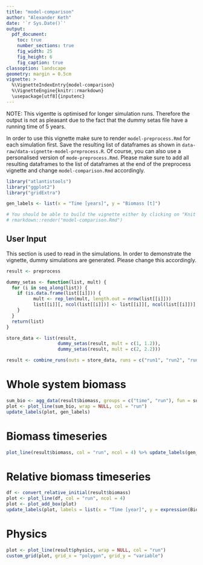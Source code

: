 ```yaml
---
title: "model-comparison"
author: "Alexander Keth"
date: '`r Sys.Date()`'
output: 
  pdf_document:
    toc: true
    number_sections: true
    fig_width: 25
    fig_height: 6
    fig_caption: true
classoption: landscape
geometry: margin = 0.5cm
vignette: >
  %\VignetteIndexEntry{model-comparison}
  %\VignetteEngine{knitr::rmarkdown}
  \usepackage[utf8]{inputenc}
---
```


\newpage

NOTE: This vigentte is optimised for longer simulation runs. Therefore the output is not as pleasant
due to the fact that the dummy setas file have a running time of 5 years.

In order to use this vignette make sure to render `model-preprocess.Rmd` for each simulation first. Save the resulting
list of dataframes as shown in `data-raw/data-vignette-model-preprocess.R`. Of course,  you can also use 
a personalised version of `mode-preprocess.Rmd`. Please make sure to add all resulting dataframes
to the list of dataframes at the end of the preprocess vignette and change `model-comparison.Rmd` accordingly.

```r
library("atlantistools")
library("ggplot2")
library("gridExtra")

gen_labels <- list(x = "Time [years]", y = "Biomass [t]")

# You should be able to build the vignette either by clicking on "Knit PDF" in RStudio or with
# rmarkdown::render("model-comparison.Rmd")
```

## User Input
This section is used to read in the simulations. In order to demonstrate the vignette, 
dummy simulations are generated. Please change this accordingly.

```r
result <- preprocess

dummy_setas <- function(list, mult) {
  for (i in seq_along(list)) {
    if (is.data.frame(list[[i]])) {
          mult <- rep_len(mult, length.out = nrow(list[[i]]))
          list[[i]][, ncol(list[[i]])] <- list[[i]][, ncol(list[[i]])] * mult
    }
  }
  return(list)
}

store_data <- list(result, 
                   dummy_setas(result, mult = c(1, 1.2)),
                   dummy_setas(result, mult = c(2, 2.2)))

result <- combine_runs(outs = store_data, runs = c("run1", "run2", "run3"))
```

\newpage

# Whole system biomass
```r
sum_bio <- agg_data(result$biomass, groups = c("time", "run"), fun = sum)
plot <- plot_line(sum_bio, wrap = NULL, col = "run")
update_labels(plot, gen_labels)
```

\newpage

# Biomass timeseries
```r
plot_line(result$biomass, col = "run", ncol = 4) %>% update_labels(gen_labels)
```

\newpage

# Relative biomass timeseries
```r
df <- convert_relative_initial(result$biomass)
plot <- plot_line(df, col = "run", ncol = 4)
plot <- plot_add_box(plot)
update_labels(plot, labels = list(x = "Time [year]", y = expression(Biomass/Biomass[initial])))
```

\newpage

# Physics
```r
plot <- plot_line(result$physics, wrap = NULL, col = "run")
custom_grid(plot, grid_x = "polygon", grid_y = "variable")
```













